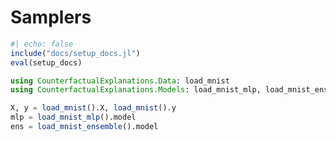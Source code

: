 # Samplers

```julia
#| echo: false
include("docs/setup_docs.jl")
eval(setup_docs)
```


```julia
using CounterfactualExplanations.Data: load_mnist
using CounterfactualExplanations.Models: load_mnist_mlp, load_mnist_ensemble
```


```julia
X, y = load_mnist().X, load_mnist().y
mlp = load_mnist_mlp().model
ens = load_mnist_ensemble().model
```

